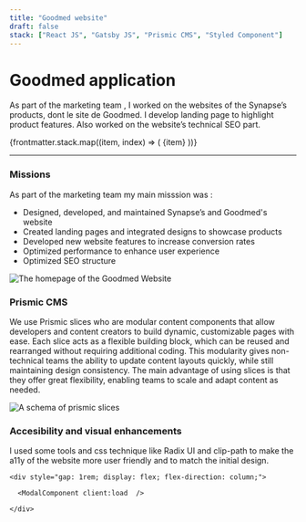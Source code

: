 ```yaml
---
title: "Goodmed website"
draft: false
stack: ["React JS", "Gatsby JS", "Prismic CMS", "Styled Component"]
---
```




# Goodmed application

<p class="intro">
  As part of the marketing team , I worked on the websites of the Synapse’s products, dont le site de Goodmed.
  I develop landing page to highlight product features. Also worked on the website’s technical SEO part.

</p>

<div class="tag-container">
  {frontmatter.stack.map((item, index) => (
    <span class="tag" key={index}>
      {item}
    </span>
  ))}
</div>

<hr />

<div class="container">
  <section>
    <h3>Missions</h3>
    <p>
    As part of the marketing team my main misssion was :
    <ul class="list-style-active">
      <li>Designed, developed, and maintained Synapse’s and Goodmed's website</li>
      <li>Created landing pages and integrated designs to showcase products</li>
      <li>Developed new website features to increase conversion rates</li>
      <li>Optimized performance to enhance user experience</li>
      <li>Optimized SEO structure</li>
    </ul>
    </p>
    <Card caption="The homepage of the Goodmed Website">
        <div class="card-wrapper">
            <Image
                src={goodmedWebsite}
                class="img-shadow"
                alt="The homepage of the Goodmed Website"
            />
      </div>
    </Card>
  </section>
  <section>
    <h3>Prismic CMS</h3>
    <p>
      We use Prismic slices who are modular content components that allow developers and content creators to build dynamic, customizable pages with ease. Each slice acts as a flexible building block, which can be reused and rearranged without requiring additional coding. This modularity gives non-technical teams the ability to update content layouts quickly, while still maintaining design consistency. The main advantage of using slices is that they offer great flexibility, enabling teams to scale and adapt content as needed. 
    </p>
    <Card caption="A schema of prismic slices">
      <div class="card-wrapper">
        <Image
          src={prismicSlice}
          class="img-shadow"
          alt="A schema of prismic slices"
        />
      </div>
    </Card>

  </section>

  <section>
    <h3>Accesibility and visual enhancements</h3>
    <p>
        I used some tools and css technique like Radix UI and clip-path to make the a11y of the website more user friendly and to match the initial design. 
    </p>
    <p>
    </p>

    <div style="gap: 1rem; display: flex; flex-direction: column;">

      <ModalComponent client:load  />

    </div>

  </section>
</div>
